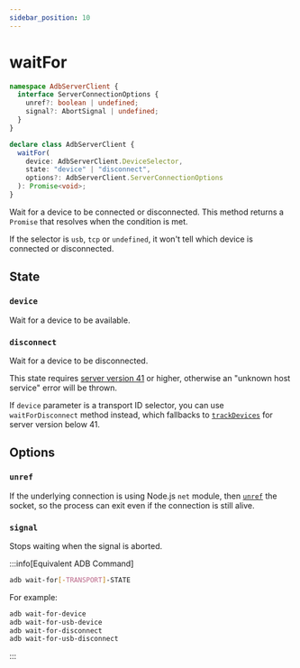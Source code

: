 ```yaml
---
sidebar_position: 10
---
```


# waitFor

```ts
namespace AdbServerClient {
  interface ServerConnectionOptions {
    unref?: boolean | undefined;
    signal?: AbortSignal | undefined;
  }
}

declare class AdbServerClient {
  waitFor(
    device: AdbServerClient.DeviceSelector,
    state: "device" | "disconnect",
    options?: AdbServerClient.ServerConnectionOptions
  ): Promise<void>;
}
```

Wait for a device to be connected or disconnected. This method returns a `Promise` that resolves when the condition is met.

If the selector is `usb`, `tcp` or `undefined`, it won't tell which device is connected or disconnected.

## State

### `device`

Wait for a device to be available.

### `disconnect`

Wait for a device to be disconnected.

This state requires [server version 41](../../internal/version.mdx#v41) or higher, otherwise an "unknown host service" error will be thrown.

If `device` parameter is a transport ID selector, you can use `waitForDisconnect` method instead, which fallbacks to [`trackDevices`](./track-devices.mdx) for server version below 41.

## Options

### `unref`

If the underlying connection is using Node.js `net` module, then [`unref`](https://nodejs.org/api/net.html#socketunref) the socket, so the process can exit even if the connection is still alive.

### `signal`

Stops waiting when the signal is aborted.

:::info[Equivalent ADB Command]

```sh
adb wait-for[-TRANSPORT]-STATE
```

For example:

```sh
adb wait-for-device
adb wait-for-usb-device
adb wait-for-disconnect
adb wait-for-usb-disconnect
```

:::
